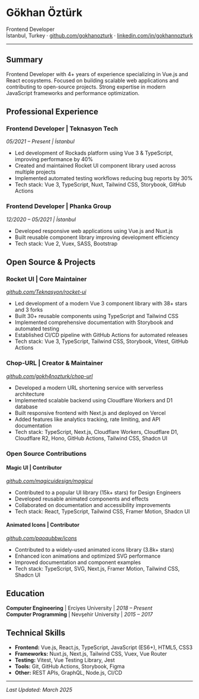 # Gökhan Öztürk

Frontend Developer  
İstanbul, Turkey · [github.com/gokhanozturk](https://github.com/gokh4nozturk) · [linkedin.com/in/gokhannozturk](https://linkedin.com/in/gokhannozturk)

---

## Summary
Frontend Developer with 4+ years of experience specializing in Vue.js and React ecosystems. 
Focused on building scalable web applications and contributing to open-source projects. 
Strong expertise in modern JavaScript frameworks and performance optimization.

## Professional Experience

### Frontend Developer | Teknasyon Tech
*05/2021 – Present | İstanbul*
- Led development of Rockads platform using Vue 3 & TypeScript, improving performance by 40%
- Created and maintained Rocket UI component library used across multiple projects
- Implemented automated testing workflows reducing bug reports by 30%
- Tech stack: Vue 3, TypeScript, Nuxt, Tailwind CSS, Storybook, GitHub Actions

### Frontend Developer | Phanka Group
*12/2020 – 05/2021 | İstanbul*
- Developed responsive web applications using Vue.js and Nuxt.js
- Built reusable component library improving development efficiency
- Tech stack: Vue 2, Vuex, SASS, Bootstrap

## Open Source & Projects

### Rocket UI | Core Maintainer
*[github.com/Teknasyon/rocket-ui](https://github.com/Teknasyon/rocket-ui)*
- Led development of a modern Vue 3 component library with 38+ stars and 3 forks
- Built 30+ reusable components using TypeScript and Tailwind CSS
- Implemented comprehensive documentation with Storybook and automated testing
- Established CI/CD pipeline with GitHub Actions for automated releases
- Tech stack: Vue 3, TypeScript, Tailwind CSS, Storybook, Vitest, GitHub Actions

### Chop-URL | Creator & Maintainer
*[github.com/gokh4nozturk/chop-url](https://github.com/gokh4nozturk/chop-url)*
- Developed a modern URL shortening service with serverless architecture
- Implemented scalable backend using Cloudflare Workers and D1 database
- Built responsive frontend with Next.js and deployed on Vercel
- Added features like analytics tracking, rate limiting, and API documentation
- Tech stack: TypeScript, Next.js, Cloudflare Workers, Cloudflare D1, Cloudflare R2, Hono, GitHub Actions, Tailwind CSS, Shadcn UI

### Open Source Contributions

#### Magic UI | Contributor
*[github.com/magicuidesign/magicui](https://github.com/magicuidesign/magicui)*
- Contributed to a popular UI library (15k+ stars) for Design Engineers
- Developed reusable animated components and effects
- Collaborated on documentation and accessibility improvements
- Tech stack: React, TypeScript, Tailwind CSS, Framer Motion, Shadcn UI

#### Animated Icons | Contributor
*[github.com/pqoqubbw/icons](https://github.com/pqoqubbw/icons)*
- Contributed to a widely-used animated icons library (3.8k+ stars)
- Enhanced icon animations and optimized SVG performance
- Improved documentation and component examples
- Tech stack: TypeScript, SVG, Next.js, Framer Motion, Tailwind CSS, Shadcn UI

## Education

**Computer Engineering** | Erciyes University | *2018 – Present*  
**Computer Programming** | Nevşehir University | *2015 – 2017*

## Technical Skills
- **Frontend:** Vue.js, React.js, TypeScript, JavaScript (ES6+), HTML5, CSS3
- **Frameworks:** Nuxt.js, Next.js, Tailwind CSS, Vuex, Vue Router
- **Testing:** Vitest, Vue Testing Library, Jest
- **Tools:** Git, GitHub Actions, Storybook, Figma
- **Other:** REST APIs, GraphQL, Node.js, CI/CD


---

*Last Updated: March 2025* 
